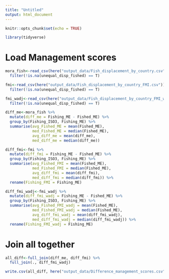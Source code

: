 ```yaml
---
title: "Untitled"
output: html_document
---
```


```r
knitr::opts_chunk$set(echo = TRUE)
```

```r
library(tidyverse)
```

# Load Management scores
```r
mora_fish<-read_csv(here("output_data/Fish_displacement_by_country.csv")) %>% 
  filter(!is.na(unequal_disp_fished) == T)

fmi<-read_csv(here("output_data/Fish_displacement_by_country_FMI.csv"))%>% 
  filter(!is.na(unequal_disp_fished) == T)

fmi_wadj<-read_csv(here("output_data/Fish_displacement_by_country_FMI_wadj.csv"))%>% 
  filter(!is.na(unequal_disp_fished) == T)
```

```r
diff_me<-mora_fish %>% 
  mutate(diff_me = Fishing_ME - Fished_ME) %>% 
  group_by(Fishing_ISO3, Fishing_ME) %>% 
  summarise(avg_Fished_ME = mean(Fished_ME),
            med_Fished_ME = median(Fished_ME),
            avg_diff_me = mean(diff_me),
            med_diff_me = median(diff_me))
```

```r
diff_fmi<-fmi %>% 
  mutate(diff_fmi = Fishing_ME - Fished_ME) %>% 
  group_by(Fishing_ISO3, Fishing_ME) %>% 
  summarise(avg_Fished_FMI = mean(Fished_ME),
            med_Fished_FMI = median(Fished_ME),
            avg_diff_fmi = mean(diff_fmi),
            med_diff_fmi = median(diff_fmi)) %>% 
  rename(Fishing_FMI = Fishing_ME)
```

```r
diff_fmi_wadj<-fmi_wadj %>% 
  mutate(diff_fmi_wadj = Fishing_ME - Fished_ME) %>% 
  group_by(Fishing_ISO3, Fishing_ME) %>% 
  summarise(avg_Fished_FMI_wadj = mean(Fished_ME),
            med_Fished_FMI_wadj = median(Fished_ME),
            avg_diff_fmi_wadj = mean(diff_fmi_wadj),
            med_diff_fmi_wadj = median(diff_fmi_wadj)) %>% 
  rename(Fishing_FMI_wadj = Fishing_ME)
```

# Join all together

```r
all_diff<-full_join(diff_me, diff_fmi) %>% 
  full_join(., diff_fmi_wadj)
```

```r
write.csv(all_diff, here("output_data/Difference_management_scores.csv"))
```


